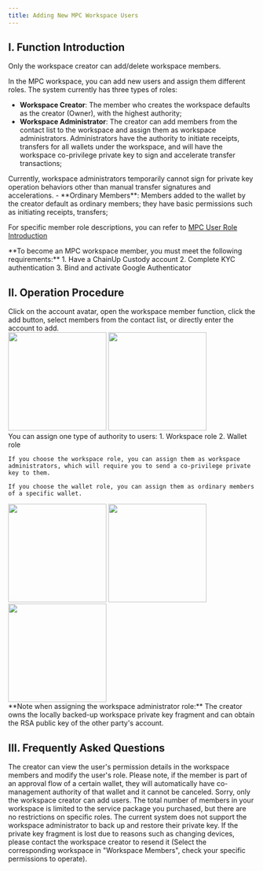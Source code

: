 ```yaml
---
title: Adding New MPC Workspace Users
---
```


## I. Function Introduction

<Note>
Only the workspace creator can add/delete workspace members.
</Note>

In the MPC workspace, you can add new users and assign them different roles. The system currently has three types of roles:
- **Workspace Creator**: The member who creates the workspace defaults as the creator (Owner), with the highest authority;
- **Workspace Administrator**: The creator can add members from the contact list to the workspace and assign them as workspace administrators. Administrators have the authority to initiate receipts, transfers for all wallets under the workspace, and will have the workspace co-privilege private key to sign and accelerate transfer transactions;
<Tip> 
Currently, workspace administrators temporarily cannot sign for private key operation behaviors other than manual transfer signatures and accelerations.
</Tip>
- **Ordinary Members**: Members added to the wallet by the creator default as ordinary members; they have basic permissions such as initiating receipts, transfers;

For specific member role descriptions, you can refer to [MPC User Role Introduction](/help-center/manage-mpc/user-setting/user-role)

<Tip>
**To become an MPC workspace member, you must meet the following requirements:**
1. Have a ChainUp Custody account
2. Complete KYC authentication
3. Bind and activate Google Authenticator
</Tip>

## II. Operation Procedure

<Steps>
<Step title="Adding Workspace Members">
   Click on the account avatar, open the workspace member function, click the add button, select members from the contact list, or directly enter the account to add.
</Step>

<div className="w-full flex items-center justify-center">
    <CardGroup cols={2}>
        <img src="/images/user-guide/accountcn.jpg" width="200"/>
        <img src="/images/user-guide/userlist.jpeg" width="200"/>
    </CardGroup>
</div>

<Step title="Assigning Roles to New Members">
    You can assign one type of authority to users: 1. Workspace role 2. Wallet role
    
    If you choose the workspace role, you can assign them as workspace administrators, which will require you to send a co-privilege private key to them.

    If you choose the wallet role, you can assign them as ordinary members of a specific wallet.
  

<div className="w-full flex items-center justify-center">
    <CardGroup cols={3}>
        <img src="/images/user-guide/choseright.jpeg" width="200"/>
        <img src="/images/user-guide/userdetail.jpeg" width="200"/>
        <img src="/images/user-guide/userright.jpeg" width="200"/>
    </CardGroup>
</div>


<Tip>
**Note when assigning the workspace administrator role:**
The creator owns the locally backed-up workspace private key fragment and can obtain the RSA public key of the other party's account.
</Tip>

</Step>
</Steps>


## III. Frequently Asked Questions

<Accordion title="How can I change a user's role?">
The creator can view the user's permission details in the workspace members and modify the user's role. Please note, if the member is part of an approval flow of a certain wallet, they will automatically have co-management authority of that wallet and it cannot be canceled.
</Accordion>

<Accordion title="Can I add users if I am not the workspace creator?">
Sorry, only the workspace creator can add users.
</Accordion>

<Accordion title="Are there any role restrictions in the workspace?">
The total number of members in your workspace is limited to the service package you purchased, but there are no restrictions on specific roles.
</Accordion>

<Accordion title="How does a workspace administrator manage their private key?">
The current system does not support the workspace administrator to back up and restore their private key. If the private key fragment is lost due to reasons such as changing devices, please contact the workspace creator to resend it (Select the corresponding workspace in "Workspace Members", check your specific permissions to operate).
</Accordion>

